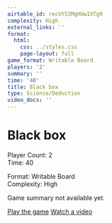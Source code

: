 ```yaml
---
airtable_id: recVt52MgHUw1XTg9
complexity: High
external_links: ''
format:
  html:
    css: ../styles.css
    page-layout: full
game_format: Writable Board
players: '2'
summary: ''
time: '40'
title: Black box
type: Science/Deduction
video_docs: ''
---
```


# Black box

:::{.game-info-box}
:::{.game-stats}
:::{.left-stats}
Player Count: 2  
Time: 40
:::
:::{.right-stats}
Format: Writable Board  
Complexity: High
:::
:::
:::

Game summary not available yet.

:::{.game-actions}
<a href="#" class="btn btn-play"><i class="fa fa-gamepad"></i> Play the game</a>
<a href="#" class="btn btn-watch"><i class="fa fa-video"></i> Watch a video</a>
:::